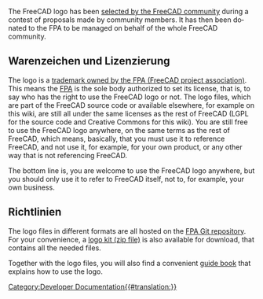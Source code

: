<languages/>
<div lang="en" dir="ltr" class="mw-content-ltr">
The FreeCAD logo has been [https://forum.freecad.org/viewtopic.php?t=87074 selected by the FreeCAD community] during a contest of proposals made by community members. It has then been donated to the FPA to be managed on behalf of the whole FreeCAD community.
</div>

<span id="Trademark_and_licensing"></span>
==Warenzeichen und Lizenzierung==

<div lang="en" dir="ltr" class="mw-content-ltr">
The logo is a [https://fpa.freecad.org/documents/Trademark.pdf trademark owned by the FPA (FreeCAD project association)]. This means the [https://fpa.freecad.org FPA] is the sole body authorized to set its license, that is, to say who has the right to use the FreeCAD logo or not. The logo files, which are part of the FreeCAD source code or available elsewhere, for example on this wiki, are still all under the same licenses as the rest of FreeCAD (LGPL for the source code and Creative Commons for this wiki). You are still free to use the FreeCAD logo anywhere, on the same terms as the rest of FreeCAD, which means, basically, that you must use it to reference FreeCAD, and not use it, for example, for your own product, or any other way that is not referencing FreeCAD.
</div>

<div lang="en" dir="ltr" class="mw-content-ltr">
The bottom line is, you are welcome to use the FreeCAD logo anywhere, but you should only use it to refer to FreeCAD itself, not to, for example, your own business.
</div>

<span id="Guidelines"></span>
==Richtlinien==

<div lang="en" dir="ltr" class="mw-content-ltr">
The logo files in different formats are all hosted on the [https://github.com/FreeCAD/FPA/tree/main/images/logos FPA Git repository]. For your convenience, a [https://github.com/FreeCAD/FPA/blob/main/images/logos/logo_kit.zip logo kit (zip file)] is also available for download, that contains all the needed files.
</div>

<div lang="en" dir="ltr" class="mw-content-ltr">
Together with the logo files, you will also find a convenient [https://github.com/FreeCAD/FPA/blob/main/images/logos/guidelines/guidelines.pdf guide book] that explains how to use the logo.
</div>
[[Category:Developer Documentation{{#translation:}}]]
